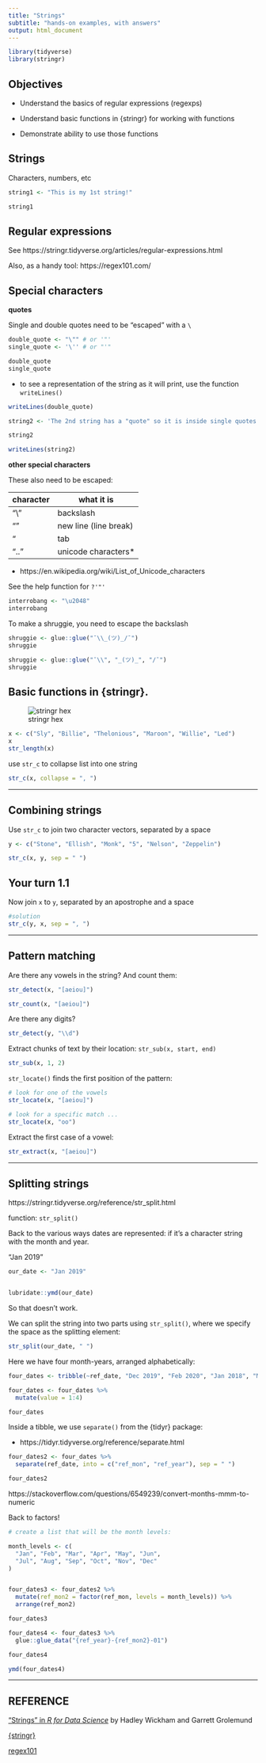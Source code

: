 ```yaml
---
title: "Strings"
subtitle: "hands-on examples, with answers"
output: html_document
---
```


<!-- 
This file by Martin Monkman is licensed under a Creative Commons Attribution 4.0 International License (https://creativecommons.org/licenses/by/4.0/). 

Some content is drawn from 

A. _R for Data Science_ by Hadley Wickham and Garrett Grolemund
-- (https://r4ds.had.co.nz/) -- which is licensed under the Creative Commons
Attribution-NonCommercial-NoDerivs 3.0 (CC BY-NC-ND 3.0 US) 


-->

```r
library(tidyverse)
library(stringr)
```



## Objectives

* Understand the basics of regular expressions (regexps)

* Understand basic functions in {stringr} for working with functions

* Demonstrate ability to use those functions


## Strings

Characters, numbers, etc

```r

string1 <- "This is my 1st string!"

string1

```

## Regular expressions

See https://stringr.tidyverse.org/articles/regular-expressions.html

Also, as a handy tool: https://regex101.com/



## Special characters

**quotes**

Single and double quotes need to be "escaped" with a `\`

```r

double_quote <- "\"" # or '"'
single_quote <- '\'' # or "'"

double_quote
single_quote

```


* to see a representation of the string as it will print, use the function `writeLines()`

```r

writeLines(double_quote)

```



```r

string2 <- 'The 2nd string has a "quote" so it is inside single quotes'

string2

writeLines(string2)

```


**other special characters**

These also need to be escaped:

| character | what it is |
| ---- | ---- |
| "\\" | backslash |
| "\n" | new line (line break) |
| "\t" | tab |
| "\u..." | unicode characters* |


* https://en.wikipedia.org/wiki/List_of_Unicode_characters

See the help function for `?'"'`

```r
interrobang <- "\u2048"
interrobang

```


To make a shruggie, you need to escape the backslash

```r

shruggie <- glue::glue("¯\\_(ツ)_/¯")
shruggie

shruggie <- glue::glue("¯\\", "_(ツ)_", "/¯")
shruggie

```





## Basic functions in {stringr}.
 

![stringr hex](..\img\stringr_300.png)


```r

x <- c("Sly", "Billie", "Thelonious", "Maroon", "Willie", "Led")
x
str_length(x) 

```


use `str_c` to collapse list into one string

```r

str_c(x, collapse = ", ")

```


---

## Combining strings

Use `str_c` to join two character vectors, separated by a space


```r


y <- c("Stone", "Ellish", "Monk", "5", "Nelson", "Zeppelin")

str_c(x, y, sep = " ")

```

## Your turn 1.1

Now join `x` to `y`, separated by an apostrophe and a space

```r

#solution
str_c(y, x, sep = ", ")


```

---

## Pattern matching

Are there any vowels in the string? And count them:

```r

str_detect(x, "[aeiou]")

str_count(x, "[aeiou]")

```

Are there any digits?

```r

str_detect(y, "\\d")

```




Extract chunks of text by their location: `str_sub(x, start, end)`


```r

str_sub(x, 1, 2)  


```


`str_locate()` finds the first position of the pattern:

```r

# look for one of the vowels
str_locate(x, "[aeiou]")

# look for a specific match ...
str_locate(x, "oo")

```


Extract the first case of a vowel:

```r

str_extract(x, "[aeiou]")

```





---

## Splitting strings

https://stringr.tidyverse.org/reference/str_split.html

function: `str_split()`


Back to the various ways dates are represented: if it's a character string with the month and year.

"Jan 2019"

```r

our_date <- "Jan 2019"


lubridate::ymd(our_date)


```

So that doesn't work.

We can split the string into two parts using `str_split()`, where we specify the space as the splitting element:

```r

str_split(our_date, " ")

```

Here we have four month-years, arranged alphabetically:

```r

four_dates <- tribble(~ref_date, "Dec 2019", "Feb 2020", "Jan 2018", "Mar 2021")

four_dates <- four_dates %>% 
  mutate(value = 1:4)

four_dates

```

Inside a tibble, we use `separate()` from the {tidyr} package:

* https://tidyr.tidyverse.org/reference/separate.html

```r

four_dates2 <- four_dates %>% 
  separate(ref_date, into = c("ref_mon", "ref_year"), sep = " ")

four_dates2

```

https://stackoverflow.com/questions/6549239/convert-months-mmm-to-numeric


Back to factors!

```r

# create a list that will be the month levels:

month_levels <- c(
  "Jan", "Feb", "Mar", "Apr", "May", "Jun", 
  "Jul", "Aug", "Sep", "Oct", "Nov", "Dec"
)


four_dates3 <- four_dates2 %>% 
  mutate(ref_mon2 = factor(ref_mon, levels = month_levels)) %>%
  arrange(ref_mon2)

four_dates3

```


```r

four_dates4 <- four_dates3 %>% 
  glue::glue_data("{ref_year}-{ref_mon2}-01")

four_dates4

ymd(four_dates4)

```



---

## REFERENCE

["Strings" in _R for Data Science_](https://r4ds.had.co.nz/strings.html) by Hadley Wickham and Garrett Grolemund

[{stringr}](https://stringr.tidyverse.org/)

[regex101](https://regex101.com/)


